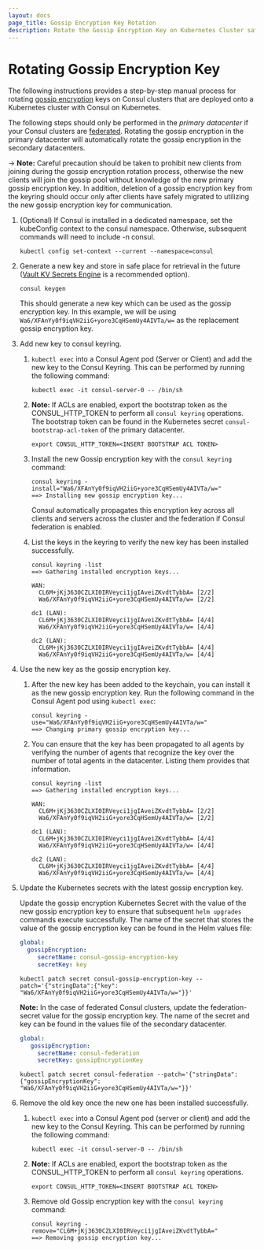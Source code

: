 ```yaml
---
layout: docs
page_title: Gossip Encryption Key Rotation
description: Rotate the Gossip Encryption Key on Kubernetes Cluster safely
---
```


# Rotating Gossip Encryption Key

The following instructions provides a step-by-step manual process for rotating [gossip encryption](/docs/security/encryption#gossip-encryption) keys on Consul clusters that are deployed onto a Kubernetes cluster with Consul on Kubernetes.

The following steps should only be performed in the *primary datacenter* if your Consul clusters are [federated](https://www.consul.io/docs/k8s/installation/multi-cluster/kubernetes). Rotating the gossip encryption in the primary datacenter will automatically rotate the gossip encryption in the secondary datacenters.

-> **Note:** Careful precaution should be taken to prohibit new clients from joining during the gossip encryption rotation process, otherwise the new clients will join the gossip pool without knowledge of the new primary gossip encryption key. In addition, deletion of a gossip encryption key from the keyring should occur only after clients have safely migrated to utilizing the new gossip encryption key for communication.

1. (Optional) If Consul is installed in a dedicated namespace, set the kubeConfig context to the consul namespace. Otherwise, subsequent commands will need to include -n consul.

    ```shell-session
    kubectl config set-context --current --namespace=consul
    ```
1. Generate a new key and store in safe place for retrieval in the future ([Vault KV Secrets Engine](https://www.vaultproject.io/docs/secrets/kv/kv-v2#usage) is a recommended option).

    ```shell-session
    consul keygen
    ```

    This should generate a new key which can be used as the gossip encryption key. In this example, we will be using
    `Wa6/XFAnYy0f9iqVH2iiG+yore3CqHSemUy4AIVTa/w=` as the replacement gossip encryption key.

1. Add new key to consul keyring.

    1. `kubectl exec` into a Consul Agent pod (Server or Client) and add the new key to the Consul Keyring. This can be performed by running the following command:

        ```shell-session
        kubectl exec -it consul-server-0 -- /bin/sh
        ```

    1. **Note:** If ACLs are enabled, export the bootstrap token as the CONSUL_HTTP_TOKEN to perform all `consul keyring` operations. The bootstrap token can be found in the Kubernetes secret `consul-bootstrap-acl-token` of the primary datacenter.

        ```shell-session
        export CONSUL_HTTP_TOKEN=<INSERT BOOTSTRAP ACL TOKEN>
        ```

    1. Install the new Gossip encryption key with the `consul keyring` command:

        ```shell-session
        consul keyring -install="Wa6/XFAnYy0f9iqVH2iiG+yore3CqHSemUy4AIVTa/w="
        ==> Installing new gossip encryption key...
        ```
        Consul automatically propagates this encryption key across all clients and servers across the cluster and the federation if Consul federation is enabled.

    1. List the keys in the keyring to verify the new key has been installed successfully.

        ```shell-session
        consul keyring -list
        ==> Gathering installed encryption keys...

        WAN:
          CL6M+jKj3630CZLXI0IRVeyci1jgIAveiZKvdtTybbA= [2/2]
          Wa6/XFAnYy0f9iqVH2iiG+yore3CqHSemUy4AIVTa/w= [2/2]

        dc1 (LAN):
          CL6M+jKj3630CZLXI0IRVeyci1jgIAveiZKvdtTybbA= [4/4]
          Wa6/XFAnYy0f9iqVH2iiG+yore3CqHSemUy4AIVTa/w= [4/4]

        dc2 (LAN):
          CL6M+jKj3630CZLXI0IRVeyci1jgIAveiZKvdtTybbA= [4/4]
          Wa6/XFAnYy0f9iqVH2iiG+yore3CqHSemUy4AIVTa/w= [4/4]
        ```

1. Use the new key as the gossip encryption key.

    1. After the new key has been added to the keychain, you can install it as the new gossip encryption key. Run the following command in the Consul Agent pod using `kubectl exec`:

        ```shell-session
        consul keyring -use="Wa6/XFAnYy0f9iqVH2iiG+yore3CqHSemUy4AIVTa/w="
        ==> Changing primary gossip encryption key...
        ```

    1. You can ensure that the key has been propagated to all agents by verifying the number of agents that recognize the key over the number of total agents in the datacenter. Listing them provides that information.

        ```shell-session
        consul keyring -list
        ==> Gathering installed encryption keys...

        WAN:
          CL6M+jKj3630CZLXI0IRVeyci1jgIAveiZKvdtTybbA= [2/2]
          Wa6/XFAnYy0f9iqVH2iiG+yore3CqHSemUy4AIVTa/w= [2/2]

        dc1 (LAN):
          CL6M+jKj3630CZLXI0IRVeyci1jgIAveiZKvdtTybbA= [4/4]
          Wa6/XFAnYy0f9iqVH2iiG+yore3CqHSemUy4AIVTa/w= [4/4]

        dc2 (LAN):
          CL6M+jKj3630CZLXI0IRVeyci1jgIAveiZKvdtTybbA= [4/4]
          Wa6/XFAnYy0f9iqVH2iiG+yore3CqHSemUy4AIVTa/w= [4/4]
        ```

1. Update the Kubernetes secrets with the latest gossip encryption key.

    Update the gossip encryption Kubernetes Secret with the value of the new gossip encryption key to ensure that subsequent `helm upgrades` commands execute successfully.
    The name of the secret that stores the value of the gossip encryption key can be found in the Helm values file:
    ```yaml
    global:
      gossipEncryption:
         secretName: consul-gossip-encryption-key
         secretKey: key
    ```

    ```shell-session
    kubectl patch secret consul-gossip-encryption-key --patch='{"stringData":{"key": "Wa6/XFAnYy0f9iqVH2iiG+yore3CqHSemUy4AIVTa/w="}}'
    ```

    **Note:** In the case of federated Consul clusters, update the federation-secret value for the gossip encryption key. The name of the secret and key can be found in the values file of the secondary datacenter.

    ```yaml
    global:
       gossipEncryption:
         secretName: consul-federation
         secretKey: gossipEncryptionKey
    ```

    ```shell-session
    kubectl patch secret consul-federation --patch='{"stringData":{"gossipEncryptionKey": "Wa6/XFAnYy0f9iqVH2iiG+yore3CqHSemUy4AIVTa/w="}}'
    ```

1. Remove the old key once the new one has been installed successfully.

    1. `kubectl exec` into a Consul Agent pod (server or client) and add the new key to the Consul Keyring. This can be performed by running the following command:
        ```shell-session
        kubectl exec -it consul-server-0 -- /bin/sh
        ```
    1. **Note:** If ACLs are enabled, export the bootstrap token as the CONSUL_HTTP_TOKEN to perform all `consul keyring` operations.

        ```shell-session
        export CONSUL_HTTP_TOKEN=<INSERT BOOTSTRAP ACL TOKEN>
        ```
    1. Remove old Gossip encryption key with the `consul keyring` command:
        ```shell-session
        consul keyring -remove="CL6M+jKj3630CZLXI0IRVeyci1jgIAveiZKvdtTybbA="
        ==> Removing gossip encryption key...
        ```
